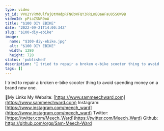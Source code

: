 ```yaml
---
type: video
yt_id: VVU2YVRMdUlfajQtMHdpRFN6bWFQY3RRLnBQaWFaU05SOW9B
videoId: pPiaZSNR9oA
title: "$100 DIY EBIKE"
date: "2022-09-21T14:00:34Z"
slug: "$100-diy-ebike"
image: 
  name: "$100-diy-ebike.jpg"
  alt: "$100 DIY EBIKE"
  width: 1280
  height: 720
status: 'published'
description: "I tried to repair a broken e-bike scooter thing to avoid spending money on a brand new one. "
tags: []
---
```


I tried to repair a broken e-bike scooter thing to avoid spending money on a brand new one. 

🔗My Links
My Website: [https://www.sammeechward.com](https://www.sammeechward.com)
Instagram: [https://www.instagram.com/meech_ward](https://www.instagram.com/meech_ward)
Twitter: [https://twitter.com/Meech_Ward](https://twitter.com/Meech_Ward)
Github: https://github.com/orgs/Sam-Meech-Ward
